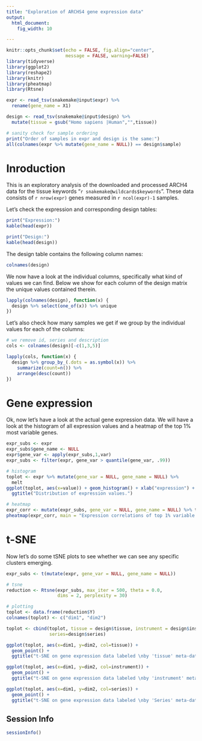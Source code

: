 ```yaml
---
title: "Exploration of ARCHS4 gene expression data"
output: 
  html_document:
    fig_width: 10

---
```


```r
knitr::opts_chunk$set(echo = FALSE, fig.align="center", 
                      message = FALSE, warning=FALSE)
library(tidyverse)
library(ggplot2)
library(reshape2)
library(knitr)
library(pheatmap)
library(Rtsne)

expr <- read_tsv(snakemake@input$expr) %>%
  rename(gene_name = X1)

design <- read_tsv(snakemake@input$design) %>%
  mutate(tissue = gsub("Homo sapiens |Human","",tissue))

# sanity check for sample ordering
print("Order of samples in expr and design is the same:")
all(colnames(expr %>% mutate(gene_name = NULL)) == design$sample)

```
# Inroduction

This is an exploratory analysis of the downloaded and processed ARCH4 data for
the tissue keywords "`r snakemake@wildcards$keywords`".
These data consists of `r nrow(expr)` genes measured in `r ncol(expr)-1` samples.

Let's check the expression and corresponding design tables:

```r

print("Expression:")
kable(head(expr))

print("Design:")
kable(head(design))
```

The design table contains the following column names:
```r
colnames(design)
```

We now have a look at the individual columns, specifically what kind of values 
we can find.
Below we show for each column of the design matrix the unique values contained
therein.

```r
lapply(colnames(design), function(x) {
  design %>% select(one_of(x)) %>% unique
})
```

Let's also check how many samples we get if we group by the individual values 
for each of the columns:

```r
# we remove id, series and description
cols <- colnames(design)[-c(1,3,5)]

lapply(cols, function(x) {
  design %>% group_by_(.dots = as.symbol(x)) %>% 
    summarize(count=n()) %>% 
    arrange(desc(count))
})

```

# Gene expression

Ok, now let's have a look at the actual gene expression data.
We will have a look at the histogram of all expression values and a heatmap
of the top 1% most variable genes.

```r
expr_subs <- expr
expr_subs$gene_name <- NULL
expr$gene_var <- apply(expr_subs,1,var)
expr_subs <- filter(expr, gene_var > quantile(gene_var, .99))

# histogram
toplot <- expr %>% mutate(gene_var = NULL, gene_name = NULL) %>%
  melt
ggplot(toplot, aes(x=value)) + geom_histogram() + xlab("expression") + 
  ggtitle("Distribution of expression values.")

# heatmap
expr_corr <- mutate(expr_subs, gene_var = NULL, gene_name = NULL) %>% t %>% cor
pheatmap(expr_corr, main = "Expression correlations of top 1% variable genes.")

```

# t-SNE
Now let's do some tSNE plots to see whether we can see any specific clusters emerging.

```r

expr_subs <- t(mutate(expr, gene_var = NULL, gene_name = NULL))

# tsne
reduction <- Rtsne(expr_subs, max_iter = 500, theta = 0.0, 
                   dims = 2, perplexity = 30)

# plotting
toplot <- data.frame(reduction$Y)
colnames(toplot) <- c("dim1", "dim2")

toplot <- cbind(toplot, tissue = design$tissue, instrument = design$instrument,
                series=design$series)

ggplot(toplot, aes(x=dim1, y=dim2, col=tissue)) + 
  geom_point() + 
  ggtitle("t-SNE on gene expression data labeled \nby 'tissue' meta-data information")

ggplot(toplot, aes(x=dim1, y=dim2, col=instrument)) + 
  geom_point() + 
  ggtitle("t-SNE on gene expression data labeled \nby 'instrument' meta-data information")

ggplot(toplot, aes(x=dim1, y=dim2, col=series)) + 
  geom_point() + 
  ggtitle("t-SNE on gene expression data labeled \nby 'Series' meta-data information")

```


## Session Info
```r
sessionInfo()
```
